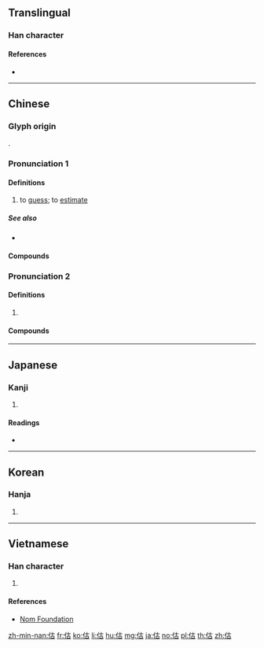 ==Translingual==

===Han character===
{{Han char|rn=9|rad=人|as=05|sn=7|four=24260|canj=OJR|ids=⿰亻古}}

====References====
* {{Han ref|kx=0096.170|dkj=00467|dj=0205.010|hdz=10129.150|uh=4F30|ud=20272|bh=A6F4|bd=42740}}

----

==Chinese==
{{zh-forms}}

===Glyph origin===
{{Han etym}}
{{Han compound|亻|古|ls=psc|c1=s|c2=p}}.

===Pronunciation 1===
{{zh-pron
|m=gū,gǔ,2nb=variant in Taiwan
|c=gu2
|h=pfs=kû
|md=gū
|mn=kó͘
|w=2ku
|mc=y
|oc=y
|cat=v
}}

====Definitions====
{{zh-hanzi}}

# to [[guess]]; to [[estimate]]

=====See also=====
* {{zh-l|猜}}

====Compounds====
{{zh-der|fold=1|公估局|估中|彈觔估兩|估稅|估價單|彈斤估兩|估價行|估倧|估單|估喝|估價|估摸|估計|低估|估倒|估測|估量|估著眼|勘估|估算|估堆兒|估客|抄估|掂斤估兩|推估|略估|難以估計|高估|資產重估|預估|評估|論斤估兩}}

===Pronunciation 2===
{{zh-pron
|m=gù
|c=gu3
|cat=a
}}

====Definitions====
{{zh-hanzi}}

# {{zh-only|估衣|[[secondhand]] [[clothes]] for sale}}

====Compounds====
{{zh-der|fold=1|估衣鋪|估衣}}

----

==Japanese==

===Kanji===
{{ja-kanji|grade=|rs=人05}}

# {{defn|lang=ja|sort=人05}}

====Readings====
* {{ja-readings|on=[[こ]] (ko)|kun=[[あきなう]] (akinau), [[あたい]] (atai)}}

----

==Korean==

===Hanja===
{{ko-hanja|hangeul=고|rv=go|mr=ko|y=ko}}

# {{defn|lang=ko|sort=人05}}

----

==Vietnamese==

===Han character===
{{vi-hantu|[[cô]], [[cố]]|rs=人05}}

# {{defn|lang=vi|sort=人05}}

====References====
* [http://nomfoundation.org/common/nom_details.php?codepoint=4f30 Nom Foundation]

[[zh-min-nan:估]]
[[fr:估]]
[[ko:估]]
[[li:估]]
[[hu:估]]
[[mg:估]]
[[ja:估]]
[[no:估]]
[[pl:估]]
[[th:估]]
[[zh:估]]